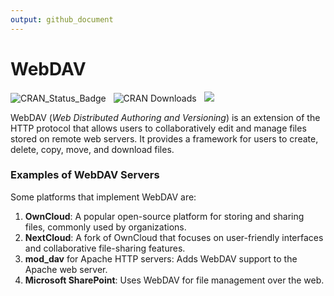 ```yaml
---
output: github_document
---
```



# WebDAV

<!-- (https://cloud.r-project.org/package=webdav) -->

<!-- badges: start -->

![CRAN_Status_Badge](https://www.r-pkg.org/badges/version/webdav) &nbsp; 
![CRAN Downloads](https://cranlogs.r-pkg.org/badges/grand-total/webdav) &nbsp; ![](https://img.shields.io/badge/devel%20version-0.1.2-blue.svg)
<!-- badges: end -->

<!-- badger::badge_devel("StrategicProjects/webdav", "blue") -->

WebDAV (*Web Distributed Authoring and Versioning*) is an extension of
the HTTP protocol that allows users to collaboratively edit and manage
files stored on remote web servers. It provides a framework for users to
create, delete, copy, move, and download files.

### Examples of WebDAV Servers

Some platforms that implement WebDAV are:

1.  **OwnCloud**: A popular open-source platform for storing and sharing
    files, commonly used by organizations.
2.  **NextCloud**: A fork of OwnCloud that focuses on user-friendly
    interfaces and collaborative file-sharing features.
3.  **mod_dav** for Apache HTTP servers: Adds WebDAV support to the
    Apache web server.
4.  **Microsoft SharePoint**: Uses WebDAV for file management over the
    web.
